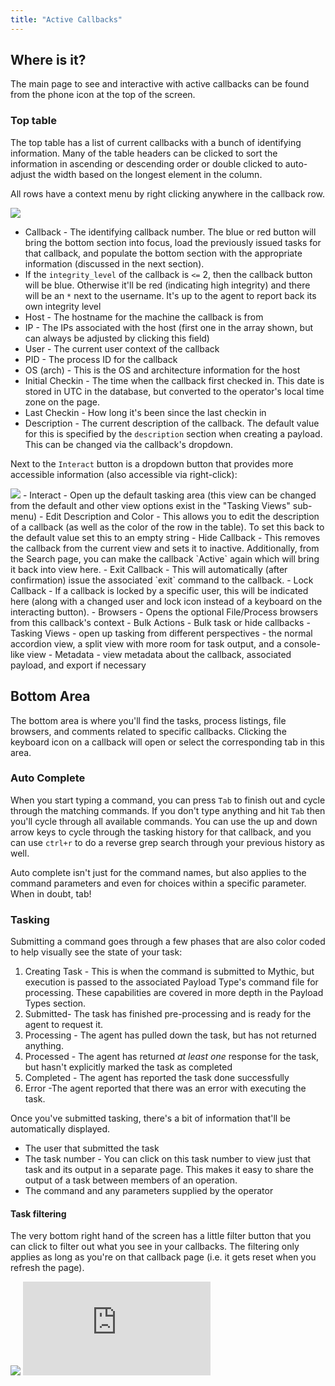 ```yaml
---
title: "Active Callbacks"
---
```


##  Where is it?

The main page to see and interactive with active callbacks can be found from the phone icon at the top of the screen.

### Top table

The top table has a list of current callbacks with a bunch of identifying information.
Many of the table headers can be clicked to sort the information in ascending or descending order or double clicked to auto-adjust the width based on the longest element in the column.

All rows have a context menu by right clicking anywhere in the callback row.

<Frame>
    <img src="../images/version-3.3/image-1-11.png"/>
</Frame>

- Callback - The identifying callback number. The blue or red button will bring the bottom section into focus, load the previously issued tasks for that callback, and populate the bottom section with the appropriate information (discussed in the next section).
- If the `integrity_level` of the callback is `<=` 2, then the callback button will be blue. Otherwise it'll be red (indicating high integrity) and there will be an `*` next to the username. It's up to the agent to report back its own integrity level
- Host - The hostname for the machine the callback is from
- IP - The IPs associated with the host (first one in the array shown, but can always be adjusted by clicking this field)
- User - The current user context of the callback
- PID - The process ID for the callback
- OS (arch) - This is the OS and architecture information for the host
- Initial Checkin - The time when the callback first checked in. This date is stored in UTC in the database, but converted to the operator's local time zone on the page.
- Last Checkin - How long it's been since the last checkin in
- Description - The current description of the callback. The default value for this is specified by the `description` section when creating a payload. This can be changed via the callback's dropdown.

Next to the `Interact` button is a dropdown button that provides more accessible information (also accessible via right-click):

<Frame>
    <img src="../images/version-3.3/image-1-12.png"/>
</Frame>
- Interact - Open up the default tasking area (this view can be changed from the default and other view options exist in the "Tasking Views" sub-menu)
- Edit Description and Color - This allows you to edit the description of a callback (as well as the color of the row in the table). To set this back to the default value set this to an empty string
- Hide Callback - This removes the callback from the current view and sets it to inactive. Additionally, from the Search page, you can make the callback `Active` again which will bring it back into view here.
- Exit Callback - This will automatically (after confirmation) issue the associated `exit` command to the callback.
- Lock Callback - If a callback is locked by a specific user, this will be indicated here (along with a changed user and lock icon instead of a keyboard on the interacting button).
- Browsers - Opens the optional File/Process browsers from this callback's context
- Bulk Actions - Bulk task or hide callbacks
- Tasking Views - open up tasking from different perspectives - the normal accordion view, a split view with more room for task output, and a console-like view
- Metadata - view metadata about the callback, associated payload, and export if necessary

## Bottom Area

The bottom area is where you'll find the tasks, process listings, file browsers, and comments related to specific callbacks. Clicking the keyboard icon on a callback will open or select the corresponding tab in this area.

### Auto Complete

When you start typing a command, you can press `Tab` to finish out and cycle through the matching commands. If you don't type anything and hit `Tab` then you'll cycle through all available commands. You can use the up and down arrow keys to cycle through the tasking history for that callback, and you can use `ctrl+r` to do a reverse grep search through your previous history as well.

Auto complete isn't just for the command names, but also applies to the command parameters and even for choices within a specific parameter. When in doubt, tab!

### Tasking

Submitting a command goes through a few phases that are also color coded to help visually see the state of your task:

1. Creating Task - This is when the command is submitted to Mythic, but execution is passed to the associated Payload Type's command file for processing. These capabilities are covered in more depth in the Payload Types section.
2. Submitted- The task has finished pre-processing and is ready for the agent to request it.
3. Processing - The agent has pulled down the task, but has not returned anything.
4. Processed - The agent has returned *at least one* response for the task, but hasn't explicitly marked the task as completed
5. Completed - The agent has reported the task done successfully
6. Error -The agent reported that there was an error with executing the task.

Once you've submitted tasking, there's a bit of information that'll be automatically displayed.

- The user that submitted the task
- The task number - You can click on this task number to view just that task and its output in a separate page. This makes it easy to share the output of a task between members of an operation.
- The command and any parameters supplied by the operator

#### Task filtering

The very bottom right hand of the screen has a little filter button that you can click to filter out what you see in your callbacks. The filtering only applies as long as you're on that callback page (i.e. it gets reset when you refresh the page).

<Frame>
    <img src="../images/version-3.3/image-1-13.png"/>
</Frame>

<iframe
  className="w-full aspect-video rounded-xl"
  src="https://www.youtube.com/embed/FG3G3kDBXGQ?si=nVBFYybE7y0N22uZ"
  title="Mythic Operator Video Series — Callbacks"
  frameBorder="0"
  allow="accelerometer; autoplay; clipboard-write; encrypted-media; gyroscope; picture-in-picture"
  allowFullScreen
></iframe>